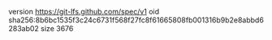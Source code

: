 version https://git-lfs.github.com/spec/v1
oid sha256:8b6bc1535f3c24c6731f568f27fc8f61665808fb001316b9b2e8abbd6283ab02
size 3676
